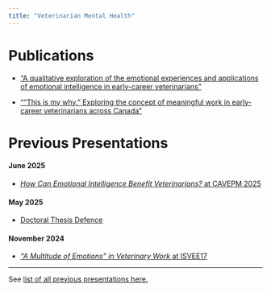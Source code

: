 ```yaml
---
title: "Veterinarian Mental Health"
---
```


# Publications

- ["A qualitative exploration of the emotional experiences and applications of emotional intelligence in early-career veterinarians"](https://bvajournals.onlinelibrary.wiley.com/doi/10.1002/vetr.5599)

- ["“This is my why.” Exploring the concept of meaningful work in early-career veterinarians across Canada"](https://doi.org/10.3389/fvets.2025.1595949)


# Previous Presentations

#### June 2025

-   [*How Can Emotional Intelligence Benefit Veterinarians?* at CAVEPM 2025](2025jun-cavepm.qmd)

#### May 2025

-   [Doctoral Thesis Defence](2025may-defence.qmd)

#### November 2024

-   [*“A Multitude of Emotions” in Veterinary Work* at ISVEE17](2024nov-isvee.qmd)

------------------------------------------------------------------------

See [list of all previous presentations here.](cv.html#conference-presentations-proceedings-and-posters)
